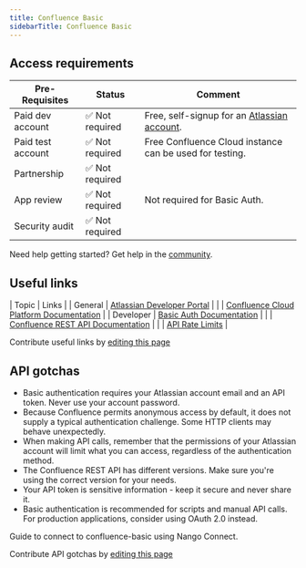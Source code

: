 ```yaml
---
title: Confluence Basic
sidebarTitle: Confluence Basic
---
```



<Overview />
<PreBuiltTooling />
<PreBuiltUseCases />

## Access requirements
| Pre-Requisites | Status | Comment|
| - | - | - |
| Paid dev account | ✅ Not required | Free, self-signup for an [Atlassian account](https://id.atlassian.com/signup/). |
| Paid test account | ✅ Not required | Free Confluence Cloud instance can be used for testing. |
| Partnership | ✅ Not required | |
| App review | ✅ Not required | Not required for Basic Auth. |
| Security audit | ✅ Not required | |

<Tip>Need help getting started? Get help in the [community](https://nango.dev/slack).</Tip>

## Useful links

| Topic | Links | 
| General | [Atlassian Developer Portal](https://developer.atlassian.com/) |
| | [Confluence Cloud Platform Documentation](https://developer.atlassian.com/cloud/confluence/) |
| Developer | [Basic Auth Documentation](https://developer.atlassian.com/cloud/confluence/basic-auth-for-rest-apis/) |
| | [Confluence REST API Documentation](https://developer.atlassian.com/cloud/confluence/rest/intro/) |
| | [API Rate Limits](https://developer.atlassian.com/cloud/confluence/rate-limiting/) |

<Note>Contribute useful links by [editing this page](https://github.com/nangohq/nango/tree/master/docs-v2/integrations/all/confluence-basic.mdx)</Note>

## API gotchas

- Basic authentication requires your Atlassian account email and an API token. Never use your account password.
- Because Confluence permits anonymous access by default, it does not supply a typical authentication challenge. Some HTTP clients may behave unexpectedly.
- When making API calls, remember that the permissions of your Atlassian account will limit what you can access, regardless of the authentication method.
- The Confluence REST API has different versions. Make sure you're using the correct version for your needs.
- Your API token is sensitive information - keep it secure and never share it.
- Basic authentication is recommended for scripts and manual API calls. For production applications, consider using OAuth 2.0 instead.


<Card title="Connect to confluence-basic" icon="link" href="/integrations/all/confluence-basic/connect" horizontal>
  Guide to connect to confluence-basic using Nango Connect.
</Card>


<Note>Contribute API gotchas by [editing this page](https://github.com/nangohq/nango/tree/master/docs-v2/integrations/all/confluence-basic.mdx)</Note>

